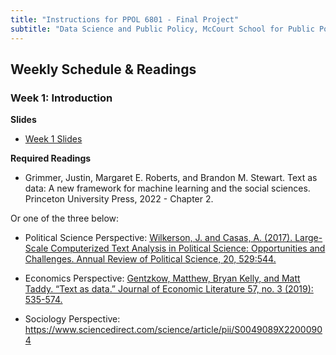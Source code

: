 ```yaml
---
title: "Instructions for PPOL 6801 - Final Project"
subtitle: "Data Science and Public Policy, McCourt School for Public Polcy, Georgetown University"
---
```


## Weekly Schedule & Readings

### Week 1: Introduction

**Slides**

-   [Week 1 Slides](/slides/week_01_intro.html)

**Required Readings**

-   Grimmer, Justin, Margaret E. Roberts, and Brandon M. Stewart. Text as data: A new framework for machine learning and the social sciences. Princeton University Press, 2022 - Chapter 2.

Or one of the three below:

-   Political Science Perspective: [Wilkerson, J. and Casas, A. (2017). Large-Scale Computerized Text Analysis in Political Science: Opportunities and Challenges. Annual Review of Political Science, 20, 529:544.](https://www.annualreviews.org/doi/abs/10.1146/annurev-polisci-052615-025542?journalCode=polisci)

-   Economics Perspective: [Gentzkow, Matthew, Bryan Kelly, and Matt Taddy. "Text as data." Journal of Economic Literature 57, no. 3 (2019): 535-574.](https://web.stanford.edu/~gentzkow/research/text-as-data.pdf)

-   Sociology Perspective: <https://www.sciencedirect.com/science/article/pii/S0049089X22000904>
